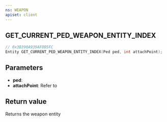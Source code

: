 ```yaml
---
ns: WEAPON
apiset: client
---
```

## GET_CURRENT_PED_WEAPON_ENTITY_INDEX

```c
// 0x3B390A939AF0B5FC
Entity GET_CURRENT_PED_WEAPON_ENTITY_INDEX(Ped ped, int attachPoint);
```

## Parameters
* **ped**:
* **attachPoint**: Refer to <EmbeddedEnum type="eWeaponAttachPoint" />

## Return value
Returns the weapon entity
